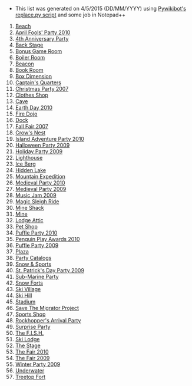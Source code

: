 *This list was generated on 4/5/2015 (DD/MM/YYYY) using [[Mediawikiwiki:Manual:Pywikibot/replace.py|Pywikibot's replace.py script]] and some job in Notepad++
#[[Beach]]
#[[April Fools' Party 2010]]
#[[4th Anniversary Party]]
#[[Back Stage]]
#[[Bonus Game Room]]
#[[Boiler Room]]
#[[Beacon]]
#[[Book Room]]
#[[Box Dimension]]
#[[Captain's Quarters]]
#[[Christmas Party 2007]]
#[[Clothes Shop]]
#[[Cave]]
#[[Earth Day 2010]]
#[[Fire Dojo]]
#[[Dock]]
#[[Fall Fair 2007]]
#[[Crow's Nest]]
#[[Island Adventure Party 2010]]
#[[Halloween Party 2009]]
#[[Holiday Party 2009]]
#[[Lighthouse]]
#[[Ice Berg]]
#[[Hidden Lake]]
#[[Mountain Expedition]]
#[[Medieval Party 2010]]
#[[Medieval Party 2009]]
#[[Music Jam 2009]]
#[[Magic Sleigh Ride]]
#[[Mine Shack]]
#[[Mine]]
#[[Lodge Attic]]
#[[Pet Shop]]
#[[Puffle Party 2010]]
#[[Penguin Play Awards 2010]]
#[[Puffle Party 2009]]
#[[Plaza]]
#[[Party Catalogs]]
#[[Snow & Sports]]
#[[St. Patrick's Day Party 2009]]
#[[Sub-Marine Party]]
#[[Snow Forts]]
#[[Ski Village]]
#[[Ski Hill]]
#[[Stadium]]
#[[Save The Migrator Project]]
#[[Sports Shop]]
#[[Rockhopper's Arrival Party]]
#[[Surprise Party]]
#[[The F.I.S.H.]]
#[[Ski Lodge]]
#[[The Stage]]
#[[The Fair 2010]]
#[[The Fair 2009]]
#[[Winter Party 2009]]
#[[Underwater]]
#[[Treetop Fort]]
